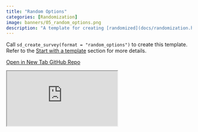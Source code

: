 ```yaml
---
title: "Random Options"
categories: [Randomization]
image: banners/05_random_options.png
description: "A template for creating [randomized](docs/randomization.html#live-randomization) survey options."
---
```


Call `sd_create_survey(format = "random_options")` to create this template. Refer to the [Start with a template](/docs/getting-started.html#start-with-a-template) section for more details.

<div class="button-container">
  <a href="https://surveydown2.shinyapps.io/random_options/" class="template-button" target="_blank">
    <i class="fas fa-external-link-alt"></i> Open in New Tab
  </a>
  <a href="https://github.com/surveydown-dev/templates" class="template-button" target="_blank">
    <i class="fab fa-github"></i> GitHub Repo
  </a>
</div>

<div class="template-iframe-container">
<iframe src="https://surveydown2.shinyapps.io/random_options/" class="template-iframe"></iframe>
</div>